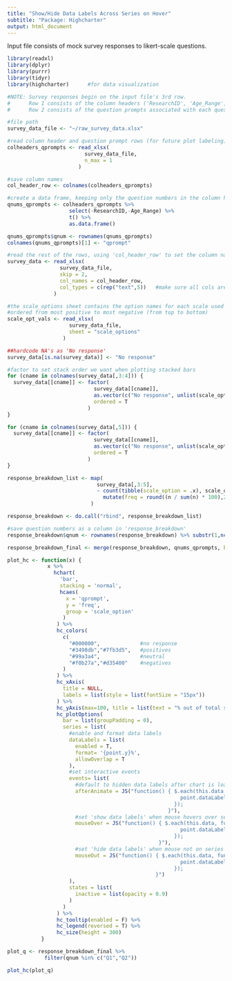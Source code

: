 ---
title: "Show/Hide Data Labels Across Series on Hover"
subtitle: "Package: Highcharter"
output: html_document
---

Input file consists of mock survey responses to likert-scale questions. 

```{r setup}
library(readxl)           
library(dplyr)            
library(purrr)            
library(tidyr)            
library(highcharter)      #for data visualization
```

```{r read in raw survey data}

#NOTE: Survey responses begin on the input file's 3rd row.
#      Row 1 consists of the column headers ('ResearchID', 'Age_Range', and 'Q1'-'Q3')
#      Row 2 consists of the question prompts associated with each question number ('Prompt 1'-'Prompt 3')

#file path
survey_data_file <- "~/raw_survey_data.xlsx"

#read column header and question prompt rows (for future plot labeling)
colheaders_qprompts <- read_xlsx(
                         survey_data_file,
                         n_max = 1
                       )

#save column names
col_header_row <- colnames(colheaders_qprompts)

#create a data frame, keeping only the question numbers in the column header row and their associated question prompts
qnums_qprompts <- colheaders_qprompts %>% 
                    select(-ResearchID,-Age_Range) %>% 
                    t() %>% 
                    as.data.frame()

qnums_qprompts$qnum <- rownames(qnums_qprompts)
colnames(qnums_qprompts)[1] <- "qprompt"

#read the rest of the rows, using 'col_header_row' to set the column names
survey_data <- read_xlsx(
                 survey_data_file,
                 skip = 2,
                 col_names = col_header_row,
                 col_types = c(rep("text",5))   #make sure all cols are read in as character types
               )      
```

```{r read in scale option data}
#the scale_options sheet contains the option names for each scale used in the survey 
#ordered from most positive to most negative (from top to bottom)
scale_opt_vals <- read_xlsx(
                    survey_data_file,
                    sheet = "scale_options"
                  )
```

```{r hardcode NAs}
##hardcode NA's as 'No response'
survey_data[is.na(survey_data)] <- "No response"
```

```{r factor scale option cols}
#factor to set stack order we want when plotting stacked bars
for (cname in colnames(survey_data[,3:4])) {
  survey_data[[cname]] <- factor(
                            survey_data[[cname]], 
                            as.vector(c("No response", unlist(scale_opt_vals[1:5,1]))),
                            ordered = T
                          )
}

for (cname in colnames(survey_data[,5])) {
  survey_data[[cname]] <- factor(
                            survey_data[[cname]], 
                            as.vector(c("No response", unlist(scale_opt_vals[6:10,1]))),
                            ordered = T
                          )
}
```

```{r get count & percentage per scale option per question prompt}
response_breakdown_list <- map(
                             survey_data[,3:5], 
                             ~ count(tibble(scale_option = .x), scale_option, .drop=F) %>% 
                               mutate(freq = round((n / sum(n) * 100),2))
                           )

response_breakdown <- do.call("rbind", response_breakdown_list)

#save question numbers as a column in 'response_breakdown'
response_breakdown$qnum <- rownames(response_breakdown) %>% substr(1,nchar(.)-2)
```

```{r merge question prompts to breakdown df}
response_breakdown_final <- merge(response_breakdown, qnums_qprompts, by = "qnum", all.x = T)
```

```{r hc function}
plot_hc <- function(x) { 
             x %>%
               hchart(
                 'bar',
                 stacking = 'normal',
                 hcaes(
                   x = 'qprompt',
                   y = 'freq',
                   group = 'scale_option'
                  )
                ) %>%
                hc_colors(
                  c(
                    "#000000",             #no response
                    "#3498db","#7fb3d5",   #positives
                    "#99a3a4",             #neutral
                    "#f0b27a","#d35400"    #negatives
                  )
                ) %>%
                hc_xAxis(
                  title = NULL,
                  labels = list(style = list(fontSize = "15px"))
                ) %>%
                hc_yAxis(max=100, title = list(text = "% out of total survey takers")) %>%
                hc_plotOptions(
                  bar = list(groupPadding = 0),
                  series = list(
                    #enable and format data labels
                    dataLabels = list(
                      enabled = T,
                      format= '{point.y}%',
                      allowOverlap = T
                    ),
                    #set interactive events
                    events= list(
                      #default to hidden data labels after chart is loaded
                      afterAnimate = JS("function() { $.each(this.data, function(i, point){
                                                        point.dataLabel.hide();
                                                      });
                                                    }"),
                      #set 'show data labels' when mouse hovers over series
                      mouseOver = JS("function() { $.each(this.data, function(i, point){
                                                        point.dataLabel.show();
                                                      });
                                                 }"),
                      #set 'hide data labels' when mouse not on series
                      mouseOut = JS("function() { $.each(this.data, function(i, point){
                                                        point.dataLabel.hide();
                                                      });
                                                }")
                    ),
                    states = list(
                      inactive = list(opacity = 0.9)
                    )
                  )
                ) %>%
                hc_tooltip(enabled = F) %>%
                hc_legend(reversed = T) %>%
                hc_size(height = 300)
           }       
```

```{r}
plot_q <- response_breakdown_final %>% 
            filter(qnum %in% c("Q1","Q2")) 

plot_hc(plot_q)
```

